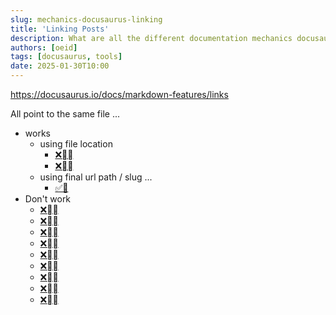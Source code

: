 ```yaml
---
slug: mechanics-docusaurus-linking
title: 'Linking Posts'
description: What are all the different documentation mechanics docusaurus exposes?
authors: [oeid]
tags: [docusaurus, tools]
date: 2025-01-30T10:00
---
```



https://docusaurus.io/docs/markdown-features/links

All point to the same file ...
* works
    * using file location
        * [❌⛓️‍💥](/2-mechanics/docusaurus-mechanics/start-here.mdx)
        * [❌⛓️‍💥](start-here.mdx)
    * using final url path / slug ...
        * [✅🔗](./docusaurus-mechanics)
* Don't work
    * [❌⛓️‍💥](./start-here)
    * [❌⛓️‍💥](./docs/start-here.mdx)
    * [❌⛓️‍💥](./docs/start-here)
    * [❌⛓️‍💥](./docusaurus-mechanics)
    * [❌⛓️‍💥](./docs/docusaurus-mechanics.mdx)
    * [❌⛓️‍💥](./docs/docusaurus-mechanics)
    * [❌⛓️‍💥](./mechanics/mechanics-docusaurus)
    * [❌⛓️‍💥](./docs/mechanics/mechanics-docusaurus)
    * [❌⛓️‍💥](./docs/mechanics-docusaurus)